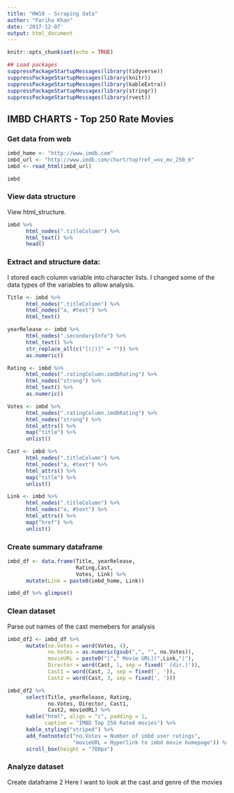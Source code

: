 ```yaml
---
title: "HW10 - Scraping data"
author: "Fariha Khan"
date: '2017-12-07'
output: html_document
---
```


```r
knitr::opts_chunk$set(echo = TRUE)

## Load packages
suppressPackageStartupMessages(library(tidyverse)) 
suppressPackageStartupMessages(library(knitr))
suppressPackageStartupMessages(library(kableExtra))
suppressPackageStartupMessages(library(stringr))
suppressPackageStartupMessages(library(rvest))
```


## IMBD CHARTS - Top 250 Rate Movies

### Get data from web

```r
imbd_home <- "http://www.imdb.com"
imbd_url <- "http://www.imdb.com/chart/top?ref_=nv_mv_250_6"
imbd <- read_html(imbd_url)

imbd
```


### View data structure

View html_structure.

```r
imbd %>%
      html_nodes(".titleColumn") %>% 
      html_text() %>%
      head()
```


### Extract and structure data:

I stored each column variable into character lists. I changed some of the data types of the variables to allow analysis.
```r

Title <- imbd %>% 
      html_nodes(".titleColumn") %>% 
      html_nodes("a, #text") %>% 
      html_text()

yearRelease <- imbd %>% 
      html_nodes(".secondaryInfo") %>% 
      html_text() %>% 
      str_replace_all(c("[(|)]" = "")) %>% 
      as.numeric()

Rating <- imbd %>% 
      html_nodes(".ratingColumn.imdbRating") %>% 
      html_nodes("strong") %>% 
      html_text() %>% 
      as.numeric()

Votes <- imbd %>% 
      html_nodes(".ratingColumn.imdbRating") %>% 
      html_nodes("strong") %>% 
      html_attrs() %>% 
      map("title") %>% 
      unlist()

Cast <- imbd %>% 
      html_nodes(".titleColumn") %>% 
      html_nodes("a, #text") %>% 
      html_attrs() %>% 
      map("title") %>% 
      unlist()

Link <- imbd %>% 
      html_nodes(".titleColumn") %>% 
      html_nodes("a, #text") %>% 
      html_attrs() %>% 
      map("href") %>% 
      unlist()
```


### Create summary dataframe
```r

imbd_df <- data.frame(Title, yearRelease, 
                      Rating,Cast,
                      Votes, Link) %>% 
      mutate(Link = paste0(imbd_home, Link))

imbd_df %>% glimpse()

```

### Clean dataset

Parse out names of the cast memebers for analysis
```r
imbd_df2 <- imbd_df %>% 
      mutate(no.Votes = word(Votes, 4),
             no.Votes = as.numeric(gsub(",", "", no.Votes)),
             movieURL = paste0("["," Movie URL](",Link,")"),
             Director = word(Cast, 1, sep = fixed(' (dir.)')),
             Cast1 = word(Cast, 2, sep = fixed(', ')),
             Cast2 = word(Cast, 3, sep = fixed(', ')))

imbd_df2 %>% 
      select(Title, yearRelease, Rating,
             no.Votes, Director, Cast1,
             Cast2, movieURL) %>% 
      kable("html", align = "c", padding = 1,
            caption = "IMBD Top 250 Rated movies") %>% 
      kable_styling("striped") %>% 
      add_footnote(c("no.Votes = Number of imbd user ratings",
                     "movieURL = Hyperlink to imbd movie homepage")) %>% 
      scroll_box(height = "700px") 
```

### Analyze dataset

Create dataframe 2
Here I want to look at the cast and genre of the movies
```r

```

